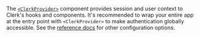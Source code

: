 The [`<ClerkProvider>`](/docs/components/clerk-provider) component provides session and user context to Clerk's hooks and components. It's recommended to wrap your entire app at the entry point with `<ClerkProvider>` to make authentication globally accessible. See the [reference docs](/docs/components/clerk-provider) for other configuration options.
